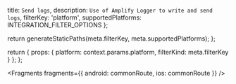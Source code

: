   title: `Send logs`,
  description: `Use of Amplify Logger to write and send logs`,
  filterKey: 'platform',
  supportedPlatforms: INTEGRATION_FILTER_OPTIONS
};



  return generateStaticPaths(meta.filterKey, meta.supportedPlatforms);
};

  return {
    props: {
      platform: context.params.platform,
      filterKind: meta.filterKey
    }
  };
};


<Fragments
  fragments={{
    android: commonRoute,
    ios: commonRoute
  }}
/>
